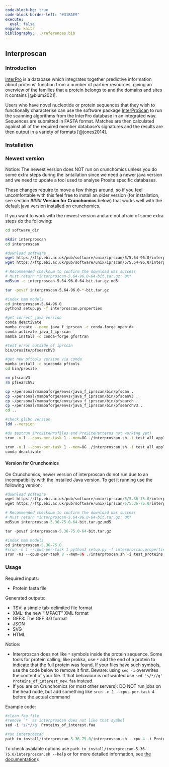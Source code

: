 ---
code-block-bg: true
code-block-border-left: "#31BAE9"
execute:
  eval: false
engine: knitr
bibliography: ../references.bib
---

## Interproscan {#sec-interproscan}

### Introduction

[InterPro](http://www.ebi.ac.uk/interpro/) is a database which integrates together predictive information about proteins' function from a number of partner resources, giving an overview of the families that a protein belongs to and the domains and sites it contains [@blum2021].

Users who have novel nucleotide or protein sequences that they wish to functionally characterise can use the software package [InterProScan](https://interproscan-docs.readthedocs.io/en/latest/Introduction.html) to run the scanning algorithms from the InterPro database in an integrated way. Sequences are submitted in FASTA format. Matches are then calculated against all of the required member database's signatures and the results are then output in a variety of formats [@jones2014].

### Installation

### Newest version

Notice: The newest version does NOT run on crunchomics unless you do some extra steps during the isntallation since we need a newer java version and we need to update a tool used to analyse Prosite specific databases. 

These changes require to move a few things around, so if you feel uncomfortable with this feel free to install an older version (for installation, see section **#### Version for Crunchomics** below) that works well with the default java version installed on crunchomics.

If you want to work with the newest version and are not afraid of some extra steps do the following:

```{bash}
cd software_dir

mkdir interproscan
cd interproscan 

#download software
wget https://ftp.ebi.ac.uk/pub/software/unix/iprscan/5/5.64-96.0/interproscan-5.64-96.0-64-bit.tar.gz
wget https://ftp.ebi.ac.uk/pub/software/unix/iprscan/5/5.64-96.0/interproscan-5.64-96.0-64-bit.tar.gz.md5

# Recommended checksum to confirm the download was success
# Must return *interproscan-5.64-96.0-64-bit.tar.gz: OK*
md5sum -c interproscan-5.64-96.0-64-bit.tar.gz.md5

tar -pxvzf interproscan-5.64-96.0-*-bit.tar.gz

#index hmm models
cd interproscan-5.64-96.0
python3 setup.py -f interproscan.properties

#get correct java version
conda deactivate
mamba create --name java_f_iprscan -c conda-forge openjdk
conda activate java_f_iprscan
mamba install -c conda-forge gfortran

#test error outside of iprscan
bin/prosite/pfsearchV3

#get new pftools version via conda
mamba install -c bioconda pftools
cd bin/prosite

rm pfscanV3
rm pfsearchV3

cp ~/personal/mambaforge/envs/java_f_iprscan/bin/pfscan .
cp ~/personal/mambaforge/envs/java_f_iprscan/bin/pfscanV3 .
cp ~/personal/mambaforge/envs/java_f_iprscan/bin/pfsearch .
cp ~/personal/mambaforge/envs/java_f_iprscan/bin/pfsearchV3 .
cd ..

#check glibc version
ldd --version

#do testrun (ProSiteProfiles and ProSitePatterns not working yet)
srun -n 1 --cpus-per-task 1 --mem=8G ./interproscan.sh -i test_all_appl.fasta -f tsv -dp --appl TIGRFAM,SFLD,SUPERFAMILY,PANTHER,GENE3D,Hamap,Coils,SMART,CDD,PRINTS,PIRSR,AntiFam,Pfam,MobiDBLite,PIRSF,ProSiteProfiles 

srun -n 1 --cpus-per-task 1 --mem=8G ./interproscan.sh -i test_all_appl.fasta -f tsv
conda deactivate

```


#### Version for Crunchomics

On Crunchomics, newer version of interproscan do not run due to an incompatibility with the installed Java version. To get it running use the following version:

```{python}
#download software
wget https://ftp.ebi.ac.uk/pub/software/unix/iprscan/5/5.36-75.0/interproscan-5.36-75.0-64-bit.tar.gz
wget https://ftp.ebi.ac.uk/pub/software/unix/iprscan/5/5.36-75.0/interproscan-5.36-75.0-64-bit.tar.gz.md5

# Recommended checksum to confirm the download was success
# Must return *interproscan-5.64-96.0-64-bit.tar.gz: OK*
md5sum interproscan-5.36-75.0-64-bit.tar.gz.md5

tar -pxvzf interproscan-5.36-75.0-64-bit.tar.gz

#index hmm models
cd interproscan-5.36-75.0
#srun -n 1 --cpus-per-task 1 python3 setup.py -f interproscan.properties
srun -n1 --cpus-per-task 8 --mem=8G ./interproscan.sh -i test_proteins.fasta
```




### Usage

Required inputs:

- Protein fasta file

Generated outputs:

-    TSV: a simple tab-delimited file format
-    XML: the new "IMPACT" XML format
-    GFF3: The GFF 3.0 format
-    JSON
-    SVG
-    HTML

Notice:

-   Interproscan does not like `*` symbols inside the protein sequence. Some tools for protein calling, like prokka, use `*` add the end of a protein to indicate that the full protein was found. If your files have such symbols, use the code below to remove it first. Beware: using `sed -i` overwrites the content of your file. If that behaviour is not wanted use `sed 's/*//g' Proteins_of_interest_new.faa` instead.
-   If you are on Crunchomics (or most other servers): DO NOT run jobs on the head node, but add something like `srun -n 1 --cpus-per-task 4` before the actual command

Example code:

```{python}
#clean faa file 
#remove `*` as interproscan does not like that symbol
sed -i 's/*//g' Proteins_of_interest.faa

#run interproscan
path_to_install/interproscan-5.36-75.0/interproscan.sh --cpu 4 -i Proteins_of_interest.faa -d outputfolder -T outputfolder/temp --iprlookup --goterms

```

To check available options use `path_to_install/interproscan-5.36-75.0/interproscan.sh --help` or for more detailed information, see [the documentation](https://interproscan-docs.readthedocs.io/en/latest/HowToRun.html)):